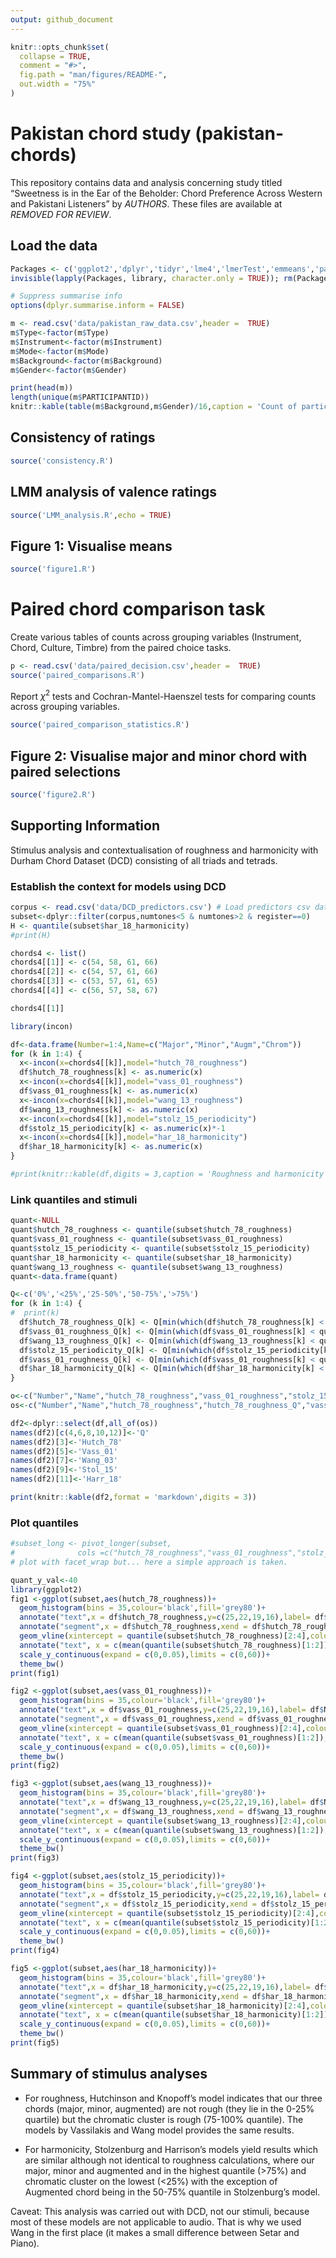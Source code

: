 ```yaml
---
output: github_document
---
```


<!-- README.md is generated from README.Rmd. Please edit that file -->

```r
knitr::opts_chunk$set(
  collapse = TRUE,
  comment = "#>",
  fig.path = "man/figures/README-",
  out.width = "75%"
)
```

# Pakistan chord study (pakistan-chords)

<!-- badges: start -->
<!-- badges: end -->

This repository contains data and analysis concerning study titled "Sweetness is in the Ear of the Beholder: Chord Preference Across Western and Pakistani Listeners" by *AUTHORS*. These files are available at *REMOVED FOR REVIEW*.

## Load the data

```r
Packages <- c('ggplot2','dplyr','tidyr','lme4','lmerTest','emmeans','pander','MASS')
invisible(lapply(Packages, library, character.only = TRUE)); rm(Packages)

# Suppress summarise info
options(dplyr.summarise.inform = FALSE)

m <- read.csv('data/pakistan_raw_data.csv',header =  TRUE)
m$Type<-factor(m$Type)
m$Instrument<-factor(m$Instrument)
m$Mode<-factor(m$Mode)
m$Background<-factor(m$Background)
m$Gender<-factor(m$Gender)

print(head(m))
length(unique(m$PARTICIPANTID))
knitr::kable(table(m$Background,m$Gender)/16,caption = 'Count of participants per Gender and Region.')
```

## Consistency of ratings

```r
source('consistency.R')
```

## LMM analysis of valence ratings

```r
source('LMM_analysis.R',echo = TRUE)
```

## Figure 1: Visualise means

```r
source('figure1.R')
```

# Paired chord comparison task

Create various tables of counts across grouping variables (Instrument, Chord, Culture, Timbre) from the paired choice tasks.

```r
p <- read.csv('data/paired_decision.csv',header =  TRUE)
source('paired_comparisons.R')
```

Report $\chi^2$ tests and Cochran-Mantel-Haenszel tests for comparing counts across grouping variables.

```r
source('paired_comparison_statistics.R')
```

## Figure 2: Visualise major and minor chord with paired selections

```r
source('figure2.R') 
```

## Supporting Information

Stimulus analysis and contextualisation of roughness and harmonicity with Durham Chord Dataset (DCD) consisting of all triads and tetrads.

### Establish the context for models using DCD

```r
corpus <- read.csv('data/DCD_predictors.csv') # Load predictors csv data
subset<-dplyr::filter(corpus,numtones<5 & numtones>2 & register==0)
H <- quantile(subset$har_18_harmonicity)
#print(H)

chords4 <- list()
chords4[[1]] <- c(54, 58, 61, 66)
chords4[[2]] <- c(54, 57, 61, 66)
chords4[[3]] <- c(53, 57, 61, 65)
chords4[[4]] <- c(56, 57, 58, 67)

chords4[[1]]

library(incon)

df<-data.frame(Number=1:4,Name=c("Major","Minor","Augm","Chrom"))
for (k in 1:4) {
  x<-incon(x=chords4[[k]],model="hutch_78_roughness")
  df$hutch_78_roughness[k] <- as.numeric(x)
  x<-incon(x=chords4[[k]],model="vass_01_roughness")
  df$vass_01_roughness[k] <- as.numeric(x)
  x<-incon(x=chords4[[k]],model="wang_13_roughness")
  df$wang_13_roughness[k] <- as.numeric(x)
  x<-incon(x=chords4[[k]],model="stolz_15_periodicity")
  df$stolz_15_periodicity[k] <- as.numeric(x)*-1
  x<-incon(x=chords4[[k]],model="har_18_harmonicity")
  df$har_18_harmonicity[k] <- as.numeric(x)
}

#print(knitr::kable(df,digits = 3,caption = 'Roughness and harmonicity model outputs for stimuli.'))

```

### Link quantiles and stimuli

```r
quant<-NULL
quant$hutch_78_roughness <- quantile(subset$hutch_78_roughness)
quant$vass_01_roughness <- quantile(subset$vass_01_roughness)
quant$stolz_15_periodicity <- quantile(subset$stolz_15_periodicity)
quant$har_18_harmonicity <- quantile(subset$har_18_harmonicity)
quant$wang_13_roughness <- quantile(subset$wang_13_roughness)
quant<-data.frame(quant)

Q<-c('0%','<25%','25-50%','50-75%','>75%')
for (k in 1:4) {
#  print(k)
  df$hutch_78_roughness_Q[k] <- Q[min(which(df$hutch_78_roughness[k] < quant$hutch_78_roughness))]
  df$vass_01_roughness_Q[k] <- Q[min(which(df$vass_01_roughness[k] < quant$vass_01_roughness))]
  df$wang_13_roughness_Q[k] <- Q[min(which(df$wang_13_roughness[k] < quant$wang_13_roughness))]
  df$stolz_15_periodicity_Q[k] <- Q[min(which(df$stolz_15_periodicity[k] < quant$stolz_15_periodicity))]
  df$vass_01_roughness_Q[k] <- Q[min(which(df$vass_01_roughness[k] < quant$vass_01_roughness))]
  df$har_18_harmonicity_Q[k] <- Q[min(which(df$har_18_harmonicity[k] < quant$har_18_harmonicity))]
}

o<-c("Number","Name","hutch_78_roughness","vass_01_roughness","stolz_15_periodicity","har_18_harmonicity","hutch_78_roughness_Q","vass_01_roughness_Q","stolz_15_periodicity_Q","har_18_harmonicity_Q","wang_13_roughness","wang_13_roughness_Q")
os<-c("Number","Name","hutch_78_roughness","hutch_78_roughness_Q","vass_01_roughness","vass_01_roughness_Q","wang_13_roughness","wang_13_roughness_Q","stolz_15_periodicity","stolz_15_periodicity_Q","har_18_harmonicity","har_18_harmonicity_Q")

df2<-dplyr::select(df,all_of(os))
names(df2)[c(4,6,8,10,12)]<-'Q'
names(df2)[3]<-'Hutch_78'
names(df2)[5]<-'Vass_01'
names(df2)[7]<-'Wang_03'
names(df2)[9]<-'Stol_15'
names(df2)[11]<-'Harr_18'

print(knitr::kable(df2,format = 'markdown',digits = 3))
```

### Plot quantiles

```r

#subset_long <- pivot_longer(subset,
#              cols =c("hutch_78_roughness","vass_01_roughness","stolz_15_periodicity","har_18_harmonicity","wang_13_roughness"))
# plot with facet_wrap but... here a simple approach is taken.

quant_y_val<-40
library(ggplot2)
fig1 <-ggplot(subset,aes(hutch_78_roughness))+
  geom_histogram(bins = 35,colour='black',fill='grey80')+
  annotate("text",x = df$hutch_78_roughness,y=c(25,22,19,16),label= df$Name, colour='darkred')+
  annotate("segment",x = df$hutch_78_roughness,xend = df$hutch_78_roughness,y=c(0,0,0,0),yend=c(25,22,19,16),colour='darkred')+
  geom_vline(xintercept = quantile(subset$hutch_78_roughness)[2:4],colour='navyblue',size=1.25,alpha=0.65)+
  annotate("text", x = c(mean(quantile(subset$hutch_78_roughness)[1:2]),mean(quantile(subset$hutch_78_roughness)[2:3]),mean(quantile(subset$hutch_78_roughness)[3:4]),mean(quantile(subset$hutch_78_roughness)[4:5])),y=quant_y_val, colour='navyblue',label = c("<25%","25-50%","50-75%",">75%"), size=3,alpha=0.65)+
  scale_y_continuous(expand = c(0,0.05),limits = c(0,60))+
  theme_bw()
print(fig1)

fig2 <-ggplot(subset,aes(vass_01_roughness))+
  geom_histogram(bins = 35,colour='black',fill='grey80')+
  annotate("text",x = df$vass_01_roughness,y=c(25,22,19,16),label= df$Name, colour='darkred')+
  annotate("segment",x = df$vass_01_roughness,xend = df$vass_01_roughness,y=c(0,0,0,0),yend=c(25,22,19,16),colour='darkred')+
  geom_vline(xintercept = quantile(subset$vass_01_roughness)[2:4],colour='navyblue',size=1.25,alpha=0.65)+
  annotate("text", x = c(mean(quantile(subset$vass_01_roughness)[1:2]),mean(quantile(subset$vass_01_roughness)[2:3]),mean(quantile(subset$vass_01_roughness)[3:4]),mean(quantile(subset$vass_01_roughness)[4:5])),y=quant_y_val, colour='navyblue',label = c("<25%","25-50%","50-75%",">75%"), size=3,alpha=0.65)+
  scale_y_continuous(expand = c(0,0.05),limits = c(0,60))+
  theme_bw()
print(fig2)

fig3 <-ggplot(subset,aes(wang_13_roughness))+
  geom_histogram(bins = 35,colour='black',fill='grey80')+
  annotate("text",x = df$wang_13_roughness,y=c(25,22,19,16),label= df$Name, colour='darkred')+
  annotate("segment",x = df$wang_13_roughness,xend = df$wang_13_roughness,y=c(0,0,0,0),yend=c(25,22,19,16), colour='darkred')+
  geom_vline(xintercept = quantile(subset$wang_13_roughness)[2:4],colour='navyblue',size=1.25,alpha=0.65)+
  annotate("text", x = c(mean(quantile(subset$wang_13_roughness)[1:2]),mean(quantile(subset$wang_13_roughness)[2:3]),mean(quantile(subset$wang_13_roughness)[3:4]),mean(quantile(subset$wang_13_roughness)[4:5])),y=quant_y_val, colour='navyblue',label = c("<25%","25-50%","50-75%",">75%"), size=3,alpha=0.65)+
  scale_y_continuous(expand = c(0,0.05),limits = c(0,60))+
  theme_bw()
print(fig3)

fig4 <-ggplot(subset,aes(stolz_15_periodicity))+
  geom_histogram(bins = 35,colour='black',fill='grey80')+
  annotate("text",x = df$stolz_15_periodicity,y=c(25,22,19,16),label= df$Name, colour='darkred')+
  annotate("segment",x = df$stolz_15_periodicity,xend = df$stolz_15_periodicity,y=c(0,0,0,0),yend=c(25,22,19,16), colour='darkred')+
  geom_vline(xintercept = quantile(subset$stolz_15_periodicity)[2:4],colour='navyblue',size=1.25,alpha=0.65)+
  annotate("text", x = c(mean(quantile(subset$stolz_15_periodicity)[1:2]),mean(quantile(subset$stolz_15_periodicity)[2:3]),mean(quantile(subset$stolz_15_periodicity)[3:4]),mean(quantile(subset$stolz_15_periodicity)[4:5])),y=quant_y_val, colour='navyblue',label = c("<25%","25-50%","50-75%",">75%"), size=3,alpha=0.65)+
  scale_y_continuous(expand = c(0,0.05),limits = c(0,60))+
  theme_bw()
print(fig4)

fig5 <-ggplot(subset,aes(har_18_harmonicity))+
  geom_histogram(bins = 35,colour='black',fill='grey80')+
  annotate("text",x = df$har_18_harmonicity,y=c(25,22,19,16),label= df$Name, colour='darkred')+
  annotate("segment",x = df$har_18_harmonicity,xend = df$har_18_harmonicity,y=c(0,0,0,0),yend=c(25,22,19,16), colour='darkred')+
  geom_vline(xintercept = quantile(subset$har_18_harmonicity)[2:4],colour='navyblue',size=1.25,alpha=0.65)+
  annotate("text", x = c(mean(quantile(subset$har_18_harmonicity)[1:2]),mean(quantile(subset$har_18_harmonicity)[2:3]),mean(quantile(subset$har_18_harmonicity)[3:4]),mean(quantile(subset$har_18_harmonicity)[4:5])),y=quant_y_val, colour='navyblue',label = c("<25%","25-50%","50-75%",">75%"), size=3,alpha=0.65)+
  scale_y_continuous(expand = c(0,0.05),limits = c(0,60))+
  theme_bw()
print(fig5)

```

## Summary of stimulus analyses

* For roughness, Hutchinson and Knopoff's model indicates that our three chords (major, minor, augmented) are not rough (they lie in the 0-25% quartile) but the chromatic cluster is rough (75-100% quantile). The models by Vassilakis and Wang model provides the same results.

* For harmonicity, Stolzenburg and Harrison's models yield results which are similar although not identical to roughness calculations, where our major, minor and augmented and in the highest quantile (>75%) and chromatic cluster on the lowest (<25%) with the exception of Augmented chord being in the 50-75% quantile in Stolzenburg's model. 

Caveat: This analysis was carried out with DCD, not our stimuli, because most of these models are not applicable to audio. That is why we used Wang in the first place (it makes a small difference between Setar and Piano).


